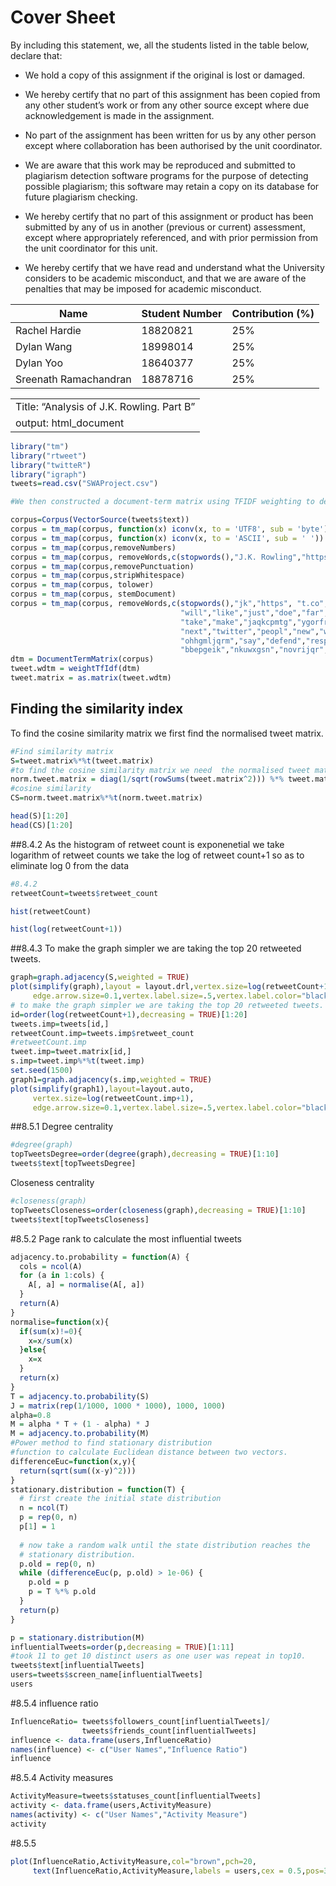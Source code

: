 
Cover Sheet
========================================================


By including this statement, we, all the students listed in the table
below, declare that:

- We hold a copy of this assignment if the original is lost or damaged.

- We hereby certify that no part of this assignment has been copied from
  any other student's work or from any other source except where due
  acknowledgement is made in the assignment.

- No part of the assignment has been written for us by any other person
  except where collaboration has been authorised by the unit coordinator.

- We are aware that this work may be reproduced and submitted to plagiarism
  detection software programs for the purpose of detecting possible
  plagiarism; this software may retain a copy on its database for future
  plagiarism checking.

- We hereby certify that no part of this assignment or product has been
  submitted by any of us in another (previous or current) assessment, except
  where appropriately referenced, and with prior permission from the unit
  coordinator for this unit.

- We hereby certify that we have read and understand what the University
  considers to be academic misconduct, and that we are aware of the
  penalties that may be imposed for academic misconduct.

Name                  | Student Number  | Contribution (%)
----------------------|-----------------|-----------------
Rachel Hardie         |  18820821       |   25%
Dylan Wang            |  18998014       |   25%
Dylan Yoo             |  18640377       |   25%
Sreenath Ramachandran |  18878716       |   25%

<div style="page-break-before:always;"></div>

---
Title: "Analysis of J.K. Rowling. Part B"
output: html_document
---

```r
library("tm")
library("rtweet")
library("twitteR")
library("igraph")
tweets=read.csv("SWAProject.csv")

#We then constructed a document-term matrix using TFIDF weighting to describe the frequency of terms in the tweets we had collected.

corpus=Corpus(VectorSource(tweets$text))
corpus = tm_map(corpus, function(x) iconv(x, to = 'UTF8', sub = 'byte'))
corpus = tm_map(corpus, function(x) iconv(x, to = 'ASCII', sub = ' '))
corpus = tm_map(corpus,removeNumbers)
corpus = tm_map(corpus, removeWords,c(stopwords(),"J.K. Rowling","https", "t.co"))
corpus = tm_map(corpus,removePunctuation)
corpus = tm_map(corpus,stripWhitespace)
corpus = tm_map(corpus, tolower)
corpus = tm_map(corpus, stemDocument)
corpus = tm_map(corpus, removeWords,c(stopwords(),"jk","https", "t.co","rowl","jkrowl",
                                      "will","like","just","doe","far","quot","look",
                                      "take","make","jaqkcpmtg","ygorfremo","ask","peopl",
                                      "next","twitter","peopl","new","write","charact","got",
                                      "ohhgmljqrm","say","defend","respond", "vrmgsnrsa",
                                      "bbepgeik","nkuwxgsn","novrijqr","nlrbgguhxt"))
dtm = DocumentTermMatrix(corpus)
tweet.wdtm = weightTfIdf(dtm)
tweet.matrix = as.matrix(tweet.wdtm)
```

## Finding the similarity index

To find the cosine similarity matrix we first find the normalised tweet matrix.

```r
#Find similarity matrix
S=tweet.matrix%*%t(tweet.matrix)
#to find the cosine similarity matrix we need  the normalised tweet matrix.
norm.tweet.matrix = diag(1/sqrt(rowSums(tweet.matrix^2))) %*% tweet.matrix
#cosine similarity
CS=norm.tweet.matrix%*%t(norm.tweet.matrix)

head(S)[1:20]
head(CS)[1:20]
```

##8.4.2
As the histogram of retweet count is exponenetial we take logarithm of retweet counts we take the log of retweet count+1 so as to eliminate log 0 from the data


```r
#8.4.2
retweetCount=tweets$retweet_count

hist(retweetCount)

hist(log(retweetCount+1))
```
##8.4.3
To make the graph simpler we are taking the top 20 retweeted tweets.
```r
graph=graph.adjacency(S,weighted = TRUE)
plot(simplify(graph),layout = layout.drl,vertex.size=log(retweetCount+1),
     edge.arrow.size=0.1,vertex.label.size=.5,vertex.label.color="black")
# to make the graph simpler we are taking the top 20 retweeted tweets.
id=order(log(retweetCount+1),decreasing = TRUE)[1:20]
tweets.imp=tweets[id,]
retweetCount.imp=tweets.imp$retweet_count
#retweetCount.imp
tweet.imp=tweet.matrix[id,]
s.imp=tweet.imp%*%t(tweet.imp)
set.seed(1500)
graph1=graph.adjacency(s.imp,weighted = TRUE)
plot(simplify(graph1),layout=layout.auto,
     vertex.size=log(retweetCount.imp+1),
     edge.arrow.size=0.1,vertex.label.size=.5,vertex.label.color="black")
```
##8.5.1
Degree centrality
```r
#degree(graph)
topTweetsDegree=order(degree(graph),decreasing = TRUE)[1:10]
tweets$text[topTweetsDegree]

```
Closeness centrality 

```r
#closeness(graph)
topTweetsCloseness=order(closeness(graph),decreasing = TRUE)[1:10]
tweets$text[topTweetsCloseness]
```
#8.5.2 Page rank to calculate the most influential tweets
```r
adjacency.to.probability = function(A) {
  cols = ncol(A)
  for (a in 1:cols) {
    A[, a] = normalise(A[, a])
  }
  return(A)
}
normalise=function(x){
  if(sum(x)!=0){
    x=x/sum(x)
  }else{
    x=x
  }
  return(x)
}
T = adjacency.to.probability(S)
J = matrix(rep(1/1000, 1000 * 1000), 1000, 1000)
alpha=0.8
M = alpha * T + (1 - alpha) * J
M = adjacency.to.probability(M)
#Power method to find stationary distribution
#function to calculate Euclidean distance between two vectors.
differenceEuc=function(x,y){
  return(sqrt(sum((x-y)^2)))
}
stationary.distribution = function(T) {
  # first create the initial state distribution
  n = ncol(T)
  p = rep(0, n)
  p[1] = 1
  
  # now take a random walk until the state distribution reaches the
  # stationary distribution.
  p.old = rep(0, n)
  while (differenceEuc(p, p.old) > 1e-06) {
    p.old = p
    p = T %*% p.old
  }
  return(p)
}

p = stationary.distribution(M)
influentialTweets=order(p,decreasing = TRUE)[1:11]
#took 11 to get 10 distinct users as one user was repeat in top10.
tweets$text[influentialTweets]
users=tweets$screen_name[influentialTweets]
users
```
#8.5.4 influence ratio
```r
InfluenceRatio= tweets$followers_count[influentialTweets]/
                tweets$friends_count[influentialTweets]
influence <- data.frame(users,InfluenceRatio)
names(influence) <- c("User Names","Influence Ratio")
influence
```

#8.5.4 Activity measures
```r
ActivityMeasure=tweets$statuses_count[influentialTweets]
activity <- data.frame(users,ActivityMeasure)
names(activity) <- c("User Names","Activity Measure")
activity
```

#8.5.5

```r
plot(InfluenceRatio,ActivityMeasure,col="brown",pch=20,
     text(InfluenceRatio,ActivityMeasure,labels = users,cex = 0.5,pos=3))
```

